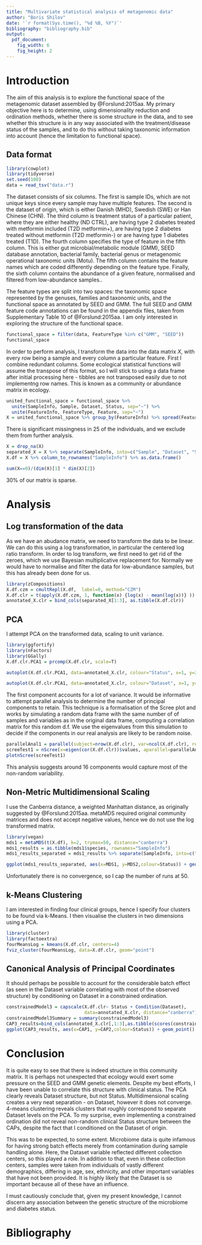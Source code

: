```yaml
---
title: "Multivariate statistical analysis of metagenomic data"
author: "Boris Shilov"
date: '`r format(Sys.time(), "%d %B, %Y")`'
bibliography: "bibliography.bib"
output:
  pdf_document:
    fig_width: 6 
    fig_height: 2 
---
```


# Introduction

The aim of this analysis is to explore the functional space of the metagenomic dataset assembled by @Forslund:2015aa. My primary objective here is to determine, using dimensionality reduction and ordination methods, whether there is some structure in the data, and to see whether this structure is in any way associated with the treatment/disease status of the samples, and to do this without taking taxonomic information into account (hence the limitation to functional space).

## Data format

```r
library(cowplot)
library(tidyverse)
set.seed(100)
data = read_tsv("data.r")
```

The dataset consists of six columns. The first is sample IDs, which are not unique keys since every sample may have multiple features. The second is the dataset of origin, which is either Danish (MHD), Swedish (SWE) or Han Chinese (CHN). The third column is treatment status of a particular patient, where they are either healthy (ND CTRL), are having type 2 diabetes treated with metformin included (T2D metformin+), are having type 2 diabetes treated without metformin (T2D metformin-) or are having type 1 diabetes treated (T1D). The fourth column specifies the type of feature in the fifth column. This is either gut microbial/metabolic module (GMM), SEED database annotation, bacterial family, bacterial genus or metagenomic operational taxonomic units (Motu). The fifth column contains the feature names which are coded differently depending on the feature type. Finally, the sixth column contains the abundance of a given feature, normalised and filtered from low-abundance samples..

The feature types are split into two spaces: the taxonomic space represented by the genuses, families and taxonomic units, and the functional space as annotated by SEED and GMM. The full SEED and GMM feature code annotations can be found in the appendix files, taken from Supplementary Table 10 of @Forslund:2015aa. I am only interested in exploring the structure of the functional space.

```r
functional_space = filter(data, FeatureType %in% c("GMM", "SEED"))
functional_space
```

In order to perform analysis, I transform the data into the data matrix $X$, with every row being a sample and every column a particular feature. First I combine redundant columns. Some ecological statistical functions will assume the transpose of this format, so I will stick to using a data frame after initial processing here - tibbles are not transposed easily due to not implementng row names. This is known as a community or abundance matrix in ecology.

```r
united_functional_space = functional_space %>%
  unite(SampleInfo, Sample, Dataset, Status, sep="~") %>% 
  unite(FeatureInfo, FeatureType, Feature, sep="~")
X = united_functional_space %>% group_by(FeatureInfo) %>% spread(FeatureInfo, Abundance)
```

There is significant missingness in 25 of the individuals, and we exclude them from further analysis.

```r
X = drop_na(X)
separated_X = X %>% separate(SampleInfo, into=c("Sample", "Dataset", "Status"), sep="~")
X.df = X %>% column_to_rownames("SampleInfo") %>% as.data.frame()
```

```r
sum(X==0)/(dim(X)[1] * dim(X)[2])
```

30% of our matrix is sparse.

# Analysis

## Log transformation of the data

As we have an abudance matrix, we need to transform the data to be linear. We can do this using a log transformation, in particular the centered log ratio transform. In order to log transform, we first need to get rid of the zeroes, which we use Bayesian multiplicative replacement for. Normally we would have to normalise and filter the data for low-abundance samples, but this has already been done for us.

```r
library(zCompositions)
X.df.czm = cmultRepl(X.df,  label=0, method="CZM")
X.df.clr = t(apply(X.df.czm, 1, function(x) {log(x) - mean(log(x))} ))
annotated_X.clr = bind_cols(separated_X[1:3], as.tibble(X.df.clr))
```

## PCA

I attempt PCA on the transformed data, scaling to unit variance.

```r
library(ggfortify)
library(nFactors)
library(GGally)
X.df.clr.PCA1 = prcomp(X.df.clr, scale=T)
```

```r
autoplot(X.df.clr.PCA1, data=annotated_X.clr, colour="Status", x=1, y=2)
```

```r
autoplot(X.df.clr.PCA1, data=annotated_X.clr, colour="Dataset", x=1, y=2)
```

The first component accounts for a lot of variance. It would be informative to attempt parallel analysis to determine the number of principal components to retain. This technique is a formalisation of the Scree plot and works by simulating a random data frame with the same number of of samples and variables as in the original data frame, computing a correlation matrix for this random d.f. We use the eigenvalues from this simulation to decide if the components in our real analysis are likely to be random noise.

```r
parallelAnal1 = parallel(subject=nrow(X.df.clr), var=ncol(X.df.clr), rep=100)
screeTest1 = nScree(x=eigen(cor(X.df.clr))$values, aparallel=parallelAnal1$eigen$qevpea)
plotnScree(screeTest1)
```

This analysis suggests around 16 components would capture most of the non-random variability.

## Non-Metric Multidimensional Scaling

I use the Canberra distance, a weighted Manhattan distance, as originally suggested by @Forslund:2015aa. metaMDS required original community matrices and does not accept negative values, hence we do not use the log transformed matrix.

```r
library(vegan)
mds1 = metaMDS(t(X.df), k=2, trymax=50, distance="canberra")
mds1_results = as.tibble(mds1$species, rownames="SampleInfo")
mds1_results_separated = mds1_results %>% separate(SampleInfo, into=c("Sample", "Dataset", "Status"), sep="~")
```

```r
ggplot(mds1_results_separated, aes(x=MDS1, y=MDS2,colour=Status)) + geom_point() 
```

Unfortunately there is no convergence, so I cap the number of runs at 50.

## k-Means Clustering

I am interested in finding four clinical groups, hence I specify four clusters to be found via k-Means. I then visualise the clusters in two dimensions using a PCA.

```r
library(cluster) 
library(factoextra)
fourMeansLog = kmeans(X.df.clr, centers=4)
fviz_cluster(fourMeansLog, data=X.df.clr, geom="point")
```

## Canonical Analysis of Principal Coordinates

It should perhaps be possible to account for the considerable batch effect (as seen in the Dataset variable correlating with most of the observed structure) by conditioning on Dataset in a constrained ordination.

```r
constrainedModel3 = capscale(X.df.clr~ Status + Condition(Dataset),
                             data=annotated_X.clr, distance="canberra")
constrainedModel3Summary = summary(constrainedModel3)
CAP3_results=bind_cols(annotated_X.clr[,1:3],as.tibble(scores(constrainedModel3)$sites))
ggplot(CAP3_results, aes(x=CAP1, y=CAP2,colour=Status)) + geom_point()
```

# Conclusion

It is quite easy to see that there is indeed structure in this community matrix. It is perhaps not unexpected that ecology would exert some pressure on the SEED and GMM genetic elements. Despite my best efforts, I have been unable to correlate this structure with clinical status. The PCA clearly reveals Dataset structure, but not Status. Multidimensional scaling creates a very neat separation - on Dataset, however it does not converge. 4-means clustering reveals clusters that roughly correspond to separate Dataset levels on the PCA. To my surprise, even implementing a constrained ordination did not reveal non-random clinical Status structure between the CAPs, despite the fact that I conditioned on the Dataset of origin.

This was to be expected, to some extent. Microbiome data is quite infamous for having strong batch effects merely from contamination during sample handling alone. Here, the Dataset variable reflected different collection centers, so this played a role. In addition to that, even in these collection centers, samples were taken from individuals of vastly different demographics, differing in age, sex, ethnicity, and other important variables that have not been provided. It is highly likely that the Dataset is so important because all of these have an influence.

I must cautiously conclude that, given my present knowledge, I cannot discern any association between the genetic structure of the microbiome and diabetes status.

# Bibliography